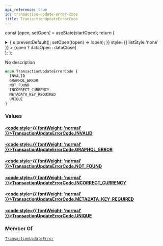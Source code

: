 ```yaml
---
api_reference: true
id: transaction-update-error-code
title: TransactionUpdateErrorCode
---
```






const [open, setOpen] = useState(startOpen);
return (
<details {...(open ? { open: true } : {})} className="details" style={{ border:'none', boxShadow:'none', background:'var(--ifm-background-color)' }}>
<summary
onClick={(e) => {
e.preventDefault();
setOpen((open) => !open);
}}
style={{ listStyle:'none' }} >
{open ? dataOpen : dataClose}
</summary>
{open && children}
</details>
);
};

No description

```graphql
enum TransactionUpdateErrorCode {
  INVALID
  GRAPHQL_ERROR
  NOT_FOUND
  INCORRECT_CURRENCY
  METADATA_KEY_REQUIRED
  UNIQUE
}
```

### Values

#### [<code style={{ fontWeight: 'normal' }}>TransactionUpdateErrorCode.<b>INVALID</b></code>](#)

#### [<code style={{ fontWeight: 'normal' }}>TransactionUpdateErrorCode.<b>GRAPHQL_ERROR</b></code>](#)

#### [<code style={{ fontWeight: 'normal' }}>TransactionUpdateErrorCode.<b>NOT_FOUND</b></code>](#)

#### [<code style={{ fontWeight: 'normal' }}>TransactionUpdateErrorCode.<b>INCORRECT_CURRENCY</b></code>](#)

#### [<code style={{ fontWeight: 'normal' }}>TransactionUpdateErrorCode.<b>METADATA_KEY_REQUIRED</b></code>](#)

#### [<code style={{ fontWeight: 'normal' }}>TransactionUpdateErrorCode.<b>UNIQUE</b></code>](#)

### Member Of

[`TransactionUpdateError`](../../../api-reference/payments/objects/transaction-update-error.mdx) <Badge class="badge badge--secondary" text="object"/>
